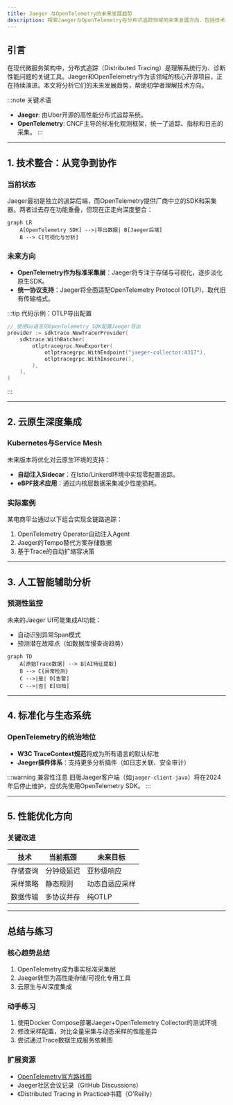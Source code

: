 ```yaml
---
title: Jaeger 与OpenTelemetry的未来发展趋势
description: 探索Jaeger与OpenTelemetry在分布式追踪领域的未来发展方向，包括技术演进、社区动态与实际应用场景分析。
---
```


## 引言

在现代微服务架构中，分布式追踪（Distributed Tracing）是理解系统行为、诊断性能问题的关键工具。Jaeger和OpenTelemetry作为该领域的核心开源项目，正在持续演进。本文将分析它们的未来发展趋势，帮助初学者理解技术方向。

:::note 关键术语
- **Jaeger**: 由Uber开源的高性能分布式追踪系统。
- **OpenTelemetry**: CNCF主导的标准化观测框架，统一了追踪、指标和日志的采集。
:::

---

## 1. 技术整合：从竞争到协作

### 当前状态
Jaeger最初是独立的追踪后端，而OpenTelemetry提供厂商中立的SDK和采集器。两者过去存在功能重叠，但现在正走向深度整合：

```mermaid
graph LR
    A[OpenTelemetry SDK] -->|导出数据| B[Jaeger后端]
    B --> C[可视化与分析]
```

### 未来方向
- **OpenTelemetry作为标准采集层**：Jaeger将专注于存储与可视化，逐步淡化原生SDK。
- **统一协议支持**：Jaeger将全面适配OpenTelemetry Protocol (OTLP)，取代旧有传输格式。

:::tip 代码示例：OTLP导出配置
```go
// 使用Go语言的OpenTelemetry SDK配置Jaeger导出
provider := sdktrace.NewTracerProvider(
    sdktrace.WithBatcher(
        otlptracegrpc.NewExporter(
            otlptracegrpc.WithEndpoint("jaeger-collector:4317"),
            otlptracegrpc.WithInsecure(),
        ),
    ),
)
```
:::

---

## 2. 云原生深度集成

### Kubernetes与Service Mesh
未来版本将优化对云原生环境的支持：
- **自动注入Sidecar**：在Istio/Linkerd环境中实现零配置追踪。
- **eBPF技术应用**：通过内核层数据采集减少性能损耗。

### 实际案例
某电商平台通过以下组合实现全链路追踪：
1. OpenTelemetry Operator自动注入Agent
2. Jaeger的Tempo替代方案存储数据
3. 基于Trace的自动扩缩容决策

---

## 3. 人工智能辅助分析

### 预测性监控
未来的Jaeger UI可能集成AI功能：
- 自动识别异常Span模式
- 预测潜在故障点（如数据库慢查询趋势）

```mermaid
graph TD
    A[原始Trace数据] --> B[AI特征提取]
    B --> C{异常检测}
    C -->|是| D[告警]
    C -->|否| E[归档]
```

---

## 4. 标准化与生态系统

### OpenTelemetry的统治地位
- **W3C TraceContext规范**将成为所有语言的默认标准
- **Jaeger插件体系**：支持更多分析插件（如日志关联、安全审计）

:::warning 兼容性注意
旧版Jaeger客户端（如`jaeger-client-java`）将在2024年后停止维护，应优先使用OpenTelemetry SDK。
:::

---

## 5. 性能优化方向

### 关键改进
| 技术          | 当前瓶颈       | 未来目标       |
|---------------|----------------|----------------|
| 存储查询      | 分钟级延迟     | 亚秒级响应     |
| 采样策略      | 静态规则       | 动态自适应采样 |
| 数据传输      | 多协议并存     | 纯OTLP         |

---

## 总结与练习

### 核心趋势总结
1. OpenTelemetry成为事实标准采集层
2. Jaeger转型为高性能存储/可视化专用工具
3. 云原生与AI深度集成

### 动手练习
1. 使用Docker Compose部署Jaeger+OpenTelemetry Collector的测试环境
2. 修改采样配置，对比全量采集与动态采样的性能差异
3. 尝试通过Trace数据生成服务依赖图

### 扩展资源
- [OpenTelemetry官方路线图](https://opentelemetry.io/roadmap/)
- Jaeger社区会议记录（GitHub Discussions）
- 《Distributed Tracing in Practice》书籍（O'Reilly）